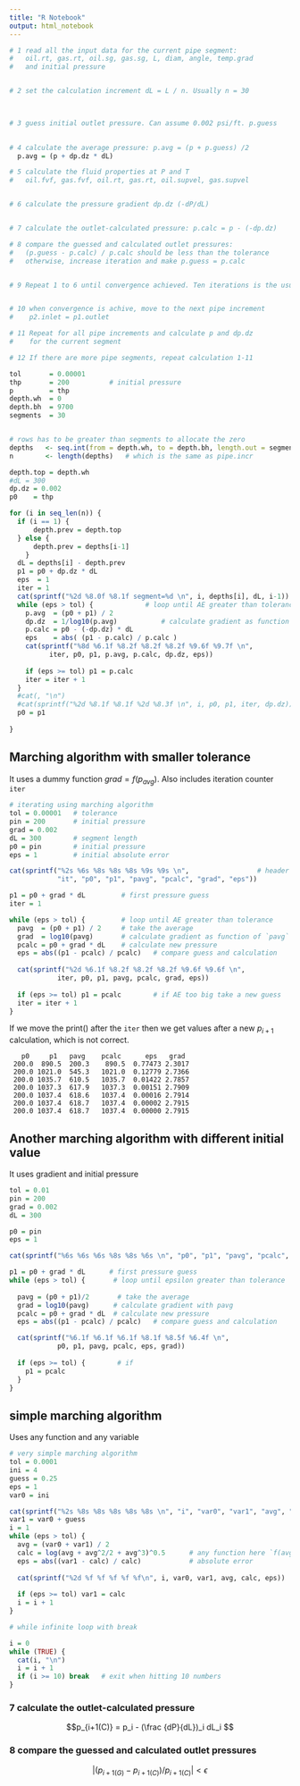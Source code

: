```yaml
---
title: "R Notebook"
output: html_notebook
---
```




```r
# 1 read all the input data for the current pipe segment:
#   oil.rt, gas.rt, oil.sg, gas.sg, L, diam, angle, temp.grad
#   and initial pressure


# 2 set the calculation increment dL = L / n. Usually n = 30

  

# 3 guess initial outlet pressure. Can assume 0.002 psi/ft. p.guess
  

# 4 calculate the average pressure: p.avg = (p + p.guess) /2
  p.avg = (p + dp.dz * dL)

# 5 calculate the fluid properties at P and T
#   oil.fvf, gas.fvf, oil.rt, gas.rt, oil.supvel, gas.supvel


# 6 calculate the pressure gradient dp.dz (-dP/dL)


# 7 calculate the outlet-calculated pressure: p.calc = p - (-dp.dz)

# 8 compare the guessed and calculated outlet pressures:
#   (p.guess - p.calc) / p.calc should be less than the tolerance
#   otherwise, increase iteration and make p.guess = p.calc


# 9 Repeat 1 to 6 until convergence achieved. Ten iterations is the usual.


# 10 when convergence is achive, move to the next pipe increment
#    p2.inlet = p1.outlet

# 11 Repeat for all pipe increments and calculate p and dp.dz
#    for the current segment

# 12 If there are more pipe segments, repeat calculation 1-11 

```


```r
tol       = 0.00001
thp       = 200          # initial pressure
p         = thp
depth.wh  = 0
depth.bh  = 9700
segments  = 30


# rows has to be greater than segments to allocate the zero
depths   <- seq.int(from = depth.wh, to = depth.bh, length.out = segments+1)
n        <- length(depths)   # which is the same as pipe.incr

depth.top = depth.wh
#dL = 300
dp.dz = 0.002
p0    = thp

for (i in seq_len(n)) {
  if (i == 1) {
      depth.prev = depth.top
  } else {
      depth.prev = depths[i-1]
    }
  dL = depths[i] - depth.prev
  p1 = p0 + dp.dz * dL
  eps  = 1
  iter = 1
  cat(sprintf("%2d %8.0f %8.1f segment=%d \n", i, depths[i], dL, i-1))
  while (eps > tol) {             # loop until AE greater than tolerance
    p.avg  = (p0 + p1) / 2
    dp.dz  = 1/log10(p.avg)           # calculate gradient as function of `pavg`
    p.calc = p0 - (-dp.dz) * dL
    eps    = abs( (p1 - p.calc) / p.calc )
    cat(sprintf("%8d %6.1f %8.2f %8.2f %8.2f %9.6f %9.7f \n", 
          iter, p0, p1, p.avg, p.calc, dp.dz, eps))
    
    if (eps >= tol) p1 = p.calc
    iter = iter + 1
  }  
  #cat(, "\n")
  #cat(sprintf("%2d %8.1f %8.1f %2d %8.3f \n", i, p0, p1, iter, dp.dz))
  p0 = p1
  
}

```


## Marching algorithm with smaller tolerance
It uses a dummy function $grad = f(p_{avg})$. Also includes iteration counter `iter`

```r
# iterating using marching algorithm
tol = 0.00001   # tolerance
pin = 200       # initial pressure
grad = 0.002
dL = 300        # segment length
p0 = pin        # initial pressure
eps = 1         # initial absolute error

cat(sprintf("%2s %6s %8s %8s %8s %9s %9s \n",                 # header
            "it", "p0", "p1", "pavg", "pcalc", "grad", "eps"))

p1 = p0 + grad * dL         # first pressure guess
iter = 1

while (eps > tol) {         # loop until AE greater than tolerance
  pavg  = (p0 + p1) / 2     # take the average
  grad  = log10(pavg)       # calculate gradient as function of `pavg`
  pcalc = p0 + grad * dL    # calculate new pressure
  eps = abs((p1 - pcalc) / pcalc)   # compare guess and calculation
  
  cat(sprintf("%2d %6.1f %8.2f %8.2f %8.2f %9.6f %9.6f \n", 
            iter, p0, p1, pavg, pcalc, grad, eps))
  
  if (eps >= tol) p1 = pcalc        # if AE too big take a new guess
  iter = iter + 1
} 
```

If we move the print() after the `iter` then we get values after a new $p_{i+1}$ calculation, which is not correct.

```
   p0     p1   pavg    pcalc      eps   grad 
 200.0  890.5  200.3    890.5  0.77473 2.3017 
 200.0 1021.0  545.3   1021.0  0.12779 2.7366 
 200.0 1035.7  610.5   1035.7  0.01422 2.7857 
 200.0 1037.3  617.9   1037.3  0.00151 2.7909 
 200.0 1037.4  618.6   1037.4  0.00016 2.7914 
 200.0 1037.4  618.7   1037.4  0.00002 2.7915 
 200.0 1037.4  618.7   1037.4  0.00000 2.7915 

```


## Another marching algorithm with different initial value
It uses gradient and initial pressure
```r
tol = 0.01
pin = 200
grad = 0.002
dL = 300

p0 = pin
eps = 1

cat(sprintf("%6s %6s %6s %8s %8s %6s \n", "p0", "p1", "pavg", "pcalc", "eps", "grad"))

p1 = p0 + grad * dL      # first pressure guess
while (eps > tol) {       # loop until epsilon greater than tolerance
  
  pavg = (p0 + p1)/2       # take the average
  grad = log10(pavg)      # calculate gradient with pavg
  pcalc = p0 + grad * dL  # calculate new pressure
  eps = abs((p1 - pcalc) / pcalc)   # compare guess and calculation

  cat(sprintf("%6.1f %6.1f %6.1f %8.1f %8.5f %6.4f \n", 
            p0, p1, pavg, pcalc, eps, grad))
    
  if (eps >= tol) {        # if 
    p1 = pcalc
  }
} 
```


## simple marching algorithm
Uses any function and any variable
```r
# very simple marching algorithm 
tol = 0.0001
ini = 4
guess = 0.25
eps = 1
var0 = ini

cat(sprintf("%2s %8s %8s %8s %8s %8s \n", "i", "var0", "var1", "avg", "calc", "eps" ))
var1 = var0 + guess
i = 1
while (eps > tol) {
  avg = (var0 + var1) / 2
  calc = log(avg + avg^2/2 + avg^3)^0.5      # any function here `f(avg)`
  eps = abs((var1 - calc) / calc)            # absolute error
  
  cat(sprintf("%2d %f %f %f %f %f\n", i, var0, var1, avg, calc, eps))
  
  if (eps >= tol) var1 = calc
  i = i + 1
}
```



```r

# while infinite loop with break

i = 0
while (TRUE) {
  cat(i, "\n")
  i = i + 1
  if (i >= 10) break   # exit when hitting 10 numbers
}
```





### 7 calculate the outlet-calculated pressure

$$p_{i+1(C)} = p_i - (\frac {dP}{dL})_i dL_i $$

### 8 compare the guessed and calculated outlet pressures

$$| ( p_{i+1(G)} - p_{i+1(C)} ) / p_{i+1(C)} | < \epsilon$$